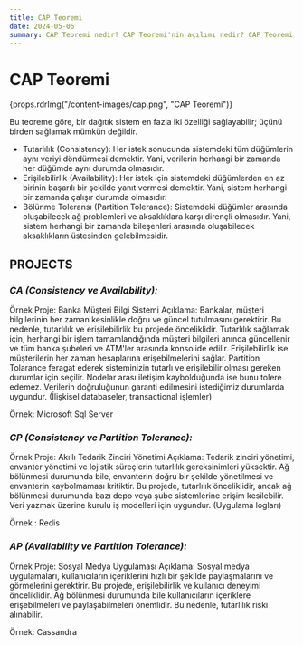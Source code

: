 ```yaml
---
title: CAP Teoremi
date: 2024-05-06
summary: CAP Teoremi nedir? CAP Teoremi'nin açılımı nedir? CAP Teoremi'nin açıklaması ve detayları nelerdir?
---
```


# CAP Teoremi

{props.rdrImg("/content-images/cap.png", "CAP Teoremi")}

Bu teoreme göre, bir dağıtık sistem en fazla iki özelliği sağlayabilir; üçünü birden sağlamak mümkün değildir.
* Tutarlılık (Consistency): Her istek sonucunda sistemdeki tüm düğümlerin aynı veriyi döndürmesi demektir. Yani, verilerin herhangi bir zamanda her düğümde aynı durumda olmasıdır.
* Erişilebilirlik (Availability): Her istek için sistemdeki düğümlerden en az birinin başarılı bir şekilde yanıt vermesi demektir. Yani, sistem herhangi bir zamanda çalışır durumda olmasıdır.
* Bölünme Toleransı (Partition Tolerance): Sistemdeki düğümler arasında oluşabilecek ağ problemleri ve aksaklıklara karşı dirençli olmasıdır. Yani, sistem herhangi bir zamanda bileşenleri arasında oluşabilecek aksaklıkların üstesinden gelebilmesidir.

## PROJECTS

### *CA (Consistency ve Availability):*
Örnek Proje: Banka Müşteri Bilgi Sistemi
Açıklama: Bankalar, müşteri bilgilerinin her zaman kesinlikle doğru ve güncel tutulmasını gerektirir. Bu nedenle, tutarlılık ve erişilebilirlik bu projede önceliklidir. Tutarlılık sağlamak için, herhangi bir işlem tamamlandığında müşteri bilgileri anında güncellenir ve tüm banka şubeleri ve ATM'ler arasında konsolide edilir. Erişilebilirlik ise müşterilerin her zaman hesaplarına erişebilmelerini sağlar.
Partition Tolarance feragat ederek sisteminizin tutarlı ve erişilebilir olması gereken durumlar için seçilir. Nodelar arası iletişim kaybolduğunda ise bunu tolere edemez.
Verilerin doğruluğunun garanti edilmesini istediğimiz durumlarda uygundur. (İlişkisel databaseler, transactional işlemler)

Örnek: Microsoft Sql Server

### *CP (Consistency ve Partition Tolerance):*
Örnek Proje: Akıllı Tedarik Zinciri Yönetimi
Açıklama: Tedarik zinciri yönetimi, envanter yönetimi ve lojistik süreçlerin tutarlılık gereksinimleri yüksektir. Ağ bölünmesi durumunda bile, envanterin doğru bir şekilde yönetilmesi ve envanterin kaybolmaması kritiktir. Bu projede, tutarlılık önceliklidir, ancak ağ bölünmesi durumunda bazı depo veya şube sistemlerine erişim kesilebilir.
Veri yazmak üzerine kurulu iş modelleri için uygundur. (Uygulama logları)

Örnek : Redis


### *AP (Availability ve Partition Tolerance):*
Örnek Proje: Sosyal Medya Uygulaması
Açıklama: Sosyal medya uygulamaları, kullanıcıların içeriklerini hızlı bir şekilde paylaşmalarını ve görmelerini gerektirir. Bu projede, erişilebilirlik ve kullanıcı deneyimi önceliklidir. Ağ bölünmesi durumunda bile kullanıcıların içeriklere erişebilmeleri ve paylaşabilmeleri önemlidir. Bu nedenle, tutarlılık riski alınabilir.

Örnek: Cassandra
